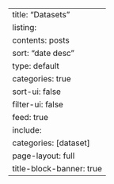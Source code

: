 ---
title: "Datasets"
listing:
  contents: posts
  sort: "date desc"
  type: default
  categories: true
  sort-ui: false
  filter-ui: false
  feed: true
  include:
    categories: [dataset]
page-layout: full
title-block-banner: true
---